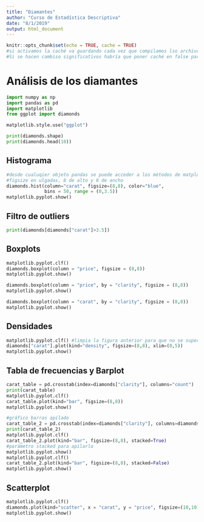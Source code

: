 ```yaml
---
title: "Diamantes"
author: "Curso de Estadística Descriptiva"
date: "8/1/2019"
output: html_document
---
```


```r
knitr::opts_chunk$set(echo = TRUE, cache = TRUE)
#si activamos la caché va guardando cada vez que compilamos lso archivos y chunks y cuando se compila de nuevo tardará menos
#Si se hacen cambiso significativos habría que poner caché en false para que lo compile de nuevo de cero, porque hay veces que R pasa por alto lso cambios si se habilita la caché
```

# Análisis de los diamantes

```python
import numpy as np
import pandas as pd
import matplotlib
from ggplot import diamonds

matplotlib.style.use("ggplot")

print(diamonds.shape)
print(diamonds.head(10))
```

## Histograma
```python
#desde cualuqier objeto pandas se puede acceder a los métodos de matplotlib, ya que es la librería que usa por debajo
#figsize en ulgadas, 8 de alto y 8 de ancho
diamonds.hist(column="carat", figsize=(8,8), color="blue", 
              bins = 50, range = (0,3.5))
matplotlib.pyplot.show()
```

## Filtro de outliers
```python
print(diamonds[diamonds["carat"]>3.5])
```

## Boxplots
```python
matplotlib.pyplot.clf()
diamonds.boxplot(column = "price", figsize = (8,8))
matplotlib.pyplot.show()
```

```python
diamonds.boxplot(column = "price", by = "clarity", figsize = (8,8))
matplotlib.pyplot.show()
```

```python
diamonds.boxplot(column = "carat", by = "clarity", figsize = (8,8))
matplotlib.pyplot.show()
```

## Densidades
```python
matplotlib.pyplot.clf() #limpia la figura anterior para que no se superpongan los gráficos
diamonds["carat"].plot(kind="density", figsize=(8,8), xlim=(0,5))
matplotlib.pyplot.show()
```

## Tabla de frecuencias y Barplot
```python
carat_table = pd.crosstab(index=diamonds["clarity"], columns="count")
print(carat_table)
matplotlib.pyplot.clf()
carat_table.plot(kind="bar", figsize=(8,8))
matplotlib.pyplot.show()
```

```python
#gráfico barras apilado
carat_table_2 = pd.crosstab(index=diamonds["clarity"], columns=diamonds["color"])
print(carat_table_2)
matplotlib.pyplot.clf()
carat_table_2.plot(kind="bar", figsize=(8,8), stacked=True)
#parámetro stacked para apilarlo
matplotlib.pyplot.show()
matplotlib.pyplot.clf()
carat_table_2.plot(kind="bar", figsize=(8,8), stacked=False)
matplotlib.pyplot.show()
```

## Scatterplot
```python
matplotlib.pyplot.clf()
diamonds.plot(kind="scatter", x = "carat", y = "price", figsize=(10,10), ylim=(0,20000), xlim = (0,6), alpha = 0.1)
matplotlib.pyplot.show()
```

